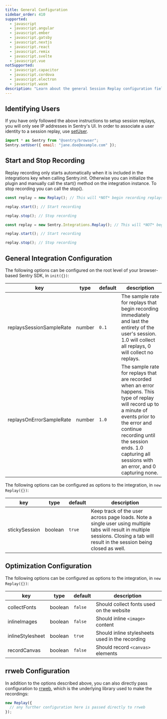 ```yaml
---
title: General Configuration
sidebar_order: 410
supported:
  - javascript
  - javascript.angular
  - javascript.ember
  - javascript.gatsby
  - javascript.nextjs
  - javascript.react
  - javascript.remix
  - javascript.svelte
  - javascript.vue
notSupported:
  - javascript.capacitor
  - javascript.cordova
  - javascript.electron
  - javascript.wasm
description: "Learn about the general Session Replay configuration fields."
---
```


## Identifying Users

If you have only followed the above instructions to setup session replays, you will only see IP addresses in Sentry's UI. In order to associate a user identity to a session replay, use [setUser](/platforms/javascript/enriching-events/identify-user/).

```javascript
import * as Sentry from "@sentry/browser";
Sentry.setUser({ email: "jane.doe@example.com" });
```

## Start and Stop Recording

Replay recording only starts automatically when it is included in the integrations key when calling Sentry.init. Otherwise you can initialize the plugin and manually call the start() method on the integration instance. To stop recording you can call the stop().

```javascript {tabTitle: ESM}
const replay = new Replay(); // This will *NOT* begin recording replays

replay.start(); // Start recording

replay.stop(); // Stop recording
```

```javascript {tabTitle: CDN}
const replay = new Sentry.Integrations.Replay(); // This will *NOT* begin recording replays

replay.start(); // Start recording

replay.stop(); // Stop recording
```

## General Integration Configuration

The following options can be configured on the root level of your browser-based Sentry SDK, in `init({})`:

| key                      | type    | default | description |
| ------------------------ | ------- | ------- | --- |
| replaysSessionSampleRate | number  | `0.1`   | The sample rate for replays that begin recording immediately and last the entirety of the user's session. 1.0 will collect all replays, 0 will collect no replays. |
| replaysOnErrorSampleRate | number  | `1.0`   | The sample rate for replays that are recorded when an error happens. This type of replay will record up to a minute of events prior to the error and continue recording until the session ends. 1.0 capturing all sessions with an error, and 0 capturing none. |

The following options can be configured as options to the integration, in `new Replay({})`:

| key                 | type    | default | description |
| ------------------- | ------- | ------- | --- |
| stickySession       | boolean | `true`  | Keep track of the user across page loads. Note a single user using multiple tabs will result in multiple sessions. Closing a tab will result in the session being closed as well.                                               |

## Optimization Configuration

The following options can be configured as options to the integration, in `new Replay({})`:

| key              | type    | default | description |
| ---------------- | ----------------------- | ------- | --- |
| collectFonts     | boolean | `false` | Should collect fonts used on the website |
| inlineImages     | boolean | `false` | Should inline `<image>` content |
| inlineStylesheet | boolean | `true`  | Should inline stylesheets used in the recording |
| recordCanvas     | boolean | `false` | Should record `<canvas>` elements |

## rrweb Configuration

In addition to the options described above, you can also directly pass configuration to [rrweb](https://github.com/rrweb-io/rrweb/blob/rrweb%401.1.3/guide.md), which is the underlying library used to make the recordings:

```javascript
new Replay({
  // any further configuration here is passed directly to rrweb
});
```
